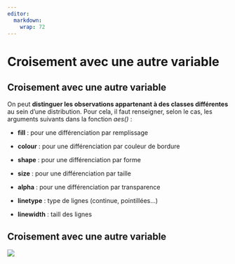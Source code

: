 ```yaml
---
editor: 
  markdown: 
    wrap: 72
---
```


# Croisement avec une autre variable {.backgroundTitre}

## Croisement avec une autre variable

On peut **distinguer les observations appartenant à des classes
différentes** au sein d'une distribution. Pour cela, il faut renseigner,
selon le cas, les arguments suivants dans la fonction *aes()* :

-   **fill** : pour une différenciation par remplissage

-   **colour** : pour une différenciation par couleur de bordure

-   **shape** : pour une différenciation par forme

-   **size** : pour une différenciation par taille

-   **alpha** : pour une différenciation par transparence

-   **linetype** : type de lignes (continue, pointillées…)

-   **linewidth** : taill des lignes

## Croisement avec une autre variable

![](img/clipboard-croisement1.png){fig-align="center"}
